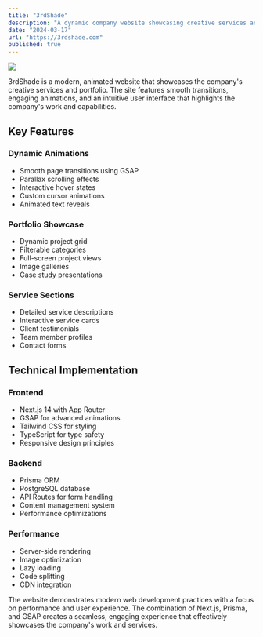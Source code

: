 ```yaml
---
title: "3rdShade"
description: "A dynamic company website showcasing creative services and portfolio works, built with Next.js, Prisma, and GSAP animations"
date: "2024-03-17"
url: "https://3rdshade.com"
published: true
---
```


[![](https://res.cloudinary.com/dkgjl08a5/image/upload/v1742294024/3rdshade-preview.png)](https://3rdshade.com)

3rdShade is a modern, animated website that showcases the company's creative services and portfolio. The site features smooth transitions, engaging animations, and an intuitive user interface that highlights the company's work and capabilities.

## Key Features

### Dynamic Animations
- Smooth page transitions using GSAP
- Parallax scrolling effects
- Interactive hover states
- Custom cursor animations
- Animated text reveals

### Portfolio Showcase
- Dynamic project grid
- Filterable categories
- Full-screen project views
- Image galleries
- Case study presentations

### Service Sections
- Detailed service descriptions
- Interactive service cards
- Client testimonials
- Team member profiles
- Contact forms

## Technical Implementation

### Frontend
- Next.js 14 with App Router
- GSAP for advanced animations
- Tailwind CSS for styling
- TypeScript for type safety
- Responsive design principles

### Backend
- Prisma ORM
- PostgreSQL database
- API Routes for form handling
- Content management system
- Performance optimizations

### Performance
- Server-side rendering
- Image optimization
- Lazy loading
- Code splitting
- CDN integration

The website demonstrates modern web development practices with a focus on performance and user experience. The combination of Next.js, Prisma, and GSAP creates a seamless, engaging experience that effectively showcases the company's work and services.
